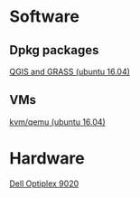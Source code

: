 = Software =
== Dpkg packages ==
[[qgis_grass_ubuntu1604|QGIS and GRASS (ubuntu 16.04)]]

== VMs ==
[[kvm_qemu_ubuntu1604|kvm/qemu (ubuntu 16.04)]]

= Hardware =
[[dell_optiplex9020|Dell Optiplex 9020]]
